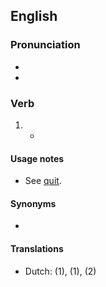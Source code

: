 ==English==

===Pronunciation===
* {{IPA|en|/ˈkwɪtəd/}}
* {{rhymes|en|ɪtəd|s=2}}

===Verb===
{{head|en|verb form}}

# {{en-past of|quit}}
#* {{quote-book
|en
|year=1941
|author=Chapman Miske
|title=The Thing in the Moonlight
|passage=Casting my eyes about, I beheld no living object; but was sensible of a very peculiar stirring far below me, amongst the whispering rushes of the pestilential swamp I had lately '''quitted'''.}}

====Usage notes====
* See [[quit#Usage notes|quit]].

====Synonyms====
* {{l|en|quit}}

====Translations====
{{checktrans-top}}
* Dutch: {{t-check|nl|hield op}} (1), {{t-check|nl|hielden op}} (1), {{t-check|nl|opgehouden}} (2)
{{trans-mid}}
{{trans-bottom}}